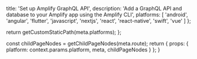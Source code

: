                   
  title: 'Set up Amplify GraphQL API',
  description: 'Add a GraphQL API and database to your Amplify app using the Amplify CLI',
  platforms: [
                'android',
                'angular',
                'flutter',
                'javascript',
                'nextjs',
                'react',
                'react-native',
                'swift',
                'vue'
              ]
};

  return getCustomStaticPath(meta.platforms);
};

  const childPageNodes = getChildPageNodes(meta.route);
  return {
    props: {
      platform: context.params.platform,
      meta,
      childPageNodes
    }
  };
}

<Overview childPageNodes={props.childPageNodes} />
